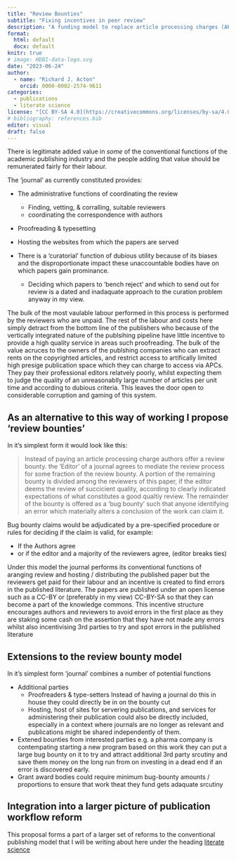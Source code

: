 ```yaml
---
title: "Review Bounties"
subtitle: "Fixing incentives in peer review"
description: "A funding model to replace article processing charges (APCs), and subscriptions which pays reviewers and incentivises diligence with a 'bug bounty'."
format: 
  html: default 
  docx: default
knitr: true
# image: HDBI-data-logo.svg
date: "2023-06-24"
author: 
  - name: "Richard J. Acton"
    orcid: 0000-0002-2574-9611
categories: 
  - publications
  - literate science
license: "[CC BY-SA 4.0](https://creativecommons.org/licenses/by-sa/4.0/)"
# bibliography: references.bib
editor: visual
draft: false
---
```


There is legitimate added value in *some* of the conventional functions of the academic publishing industry and the people adding that value should be remunerated fairly for their labour.

The 'journal' as currently constituted provides:

- The administrative functions of coordinating the review
  - Finding, vetting, & corralling, suitable reviewers
  - coordinating the correspondence with authors
- Proofreading & typesetting
- Hosting the websites from which the papers are served

- There is a 'curatorial' function of dubious utility because of its biases and the disproportionate impact these unaccountable bodies have on which papers gain prominance.
  - Deciding which papers to 'bench reject' and which to send out for review is a dated and inadaquate approach to the curation problem anyway in my view.

The bulk of the most vaulable labour performed in this process is performed by the reviewers who are unpaid.
The rest of the labour and costs here simply detract from the bottom line of the publishers who because of the vertically integrated nature of the publsihing pipeline have little incentive to provide a high quality service in areas such proofreading.
The bulk of the value acruces to the owners of the publshing companies who can extract rents on the copyrighted articles, and restrict access to artifically limited high presige publication space which they can charge to access via APCs.
They pay their professional editors relatvely poorly, whilst expecting them to judge the quality of an unreasonablly large number of articles per unit time and according to dubious criteria.
This leaves the door open to considerable corruption and gaming of this system.

## As an alternative to this way of working I propose 'review bounties'

In it's simplest form it would look like this:

>Instead of paying an article processing charge authors offer a review bounty. 
>the 'Editor' of a journal agrees to mediate the review process for some fraction of the review bounty.
>A portion of the remaining bounty is divided among the reviewers of this paper, if the editor deems the review of succicient quality, according to clearly indicated expectations of what constitutes a good qualtiy review. 
>The remainder of the bounty is offered as a 'bug bounty' such that anyone identifying an error which materially alters a conclusion of the work can claim it.

Bug bounty claims would be adjudicated by a pre-specified procedure or rules for deciding if the claim is valid, for example:

- If the Authors agree
- or if the editor and a majority of the reviewers agree, (editor breaks ties)

Under this model the journal performs its conventional functions of aranging review and hosting / distributing the published paper but the reviewers get paid for their labour and an incentive is created to find errors in the published literature.
The papers are published under an open license such as a CC-BY or (preferably in my view) CC-BY-SA so that they can become a part of the knowledge commons.
This incentive structure encourages authors and reviewers to avoid errors in the first place as they are staking some cash on the assertion that they have not made any errors whilst also incentivising 3rd parties to try and spot errors in the published literature

## Extensions to the review bounty model

In it's simplest form 'journal' combines a number of potential functions

- Additional parties
  - Proofreaders & type-setters
    Instead of having a journal do this in house they could directly be in on the bounty cut
  - Hosting, host of sites for servering publications, and services for administering their publication could also be directly included, especially in a context where journals are no longer as relevant and publications might be shared independently of them.
- Extened bounties from interested parties
  e.g. a pharma company is contempating starting a new program based on this work they can put a large bug bounty on it to try and attract additional 3rd party srcutiny and save them money on the long run from on investing in a dead end if an error is discovered early.
- Grant award bodies could require minimum bug-bounty amounts / proportions to ensure that work theat they fund gets adaquate srcutiny

## Integration into a larger picture of publication workflow reform

This proposal forms a part of a larger set of reforms to the conventional publishing model that I will be writing about here under the heading [literate science](https://blog.pan-narrans.xyz/#category=literate%20science)

